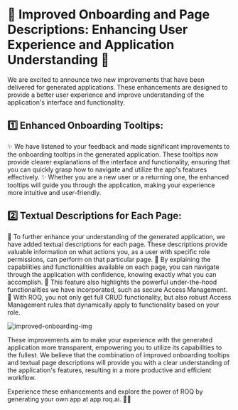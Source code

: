 # 📢 Improved Onboarding and Page Descriptions: Enhancing User Experience and Application Understanding 🚀

We are excited to announce two new improvements that have been delivered for generated applications. These enhancements are designed to provide a better user experience and improve understanding of the application's interface and functionality.

## 1️⃣ Enhanced Onboarding Tooltips:

✨ We have listened to your feedback and made significant improvements to the onboarding tooltips in the generated application. These tooltips now provide clearer explanations of the interface and functionality, ensuring that you can quickly grasp how to navigate and utilize the app's features effectively.
✨ Whether you are a new user or a returning one, the enhanced tooltips will guide you through the application, making your experience more intuitive and user-friendly.

## 2️⃣ Textual Descriptions for Each Page:

📝 To further enhance your understanding of the generated application, we have added textual descriptions for each page. These descriptions provide valuable information on what actions you, as a user with specific role permissions, can perform on that particular page.
📝 By explaining the capabilities and functionalities available on each page, you can navigate through the application with confidence, knowing exactly what you can accomplish.
📝 This feature also highlights the powerful under-the-hood functionalities we have incorporated, such as secure Access Management.
📝 With ROQ, you not only get full CRUD functionality, but also robust Access Management rules that dynamically apply to functionality based on your role.

![improved-onboarding-img](/release-2023-07-13.png)

These improvements aim to make your experience with the generated application more transparent, empowering you to utilize its capabilities to the fullest. We believe that the combination of improved onboarding tooltips and textual page descriptions will provide you with a clear understanding of the application's features, resulting in a more productive and efficient workflow.

Experience these enhancements and explore the power of ROQ by generating your own app at app.roq.ai. 🚀💡
